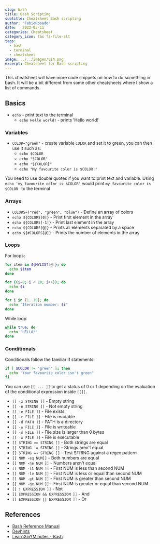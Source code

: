 ```yaml
---
slug: bash
title: Bash Scripting
subtitle: Cheatsheet Bash scripting
author: "FabioRosado"
date:   2022-03-11
categories: Cheatsheet
category_icon: fas fa-file-alt
tags: 
  - bash
  - terminal
  - cheatsheet
image: ../../images/vim.png
excerpt: Cheatsheet for Bash scripting
---
```



This cheatsheet will have more code snippets on how to do something in bash. It will be a bit different from some other cheatsheets where I show a list of commands.

## Basics

- `echo` - print text to the terminal
  - `echo Hello world!` - prints 'Hello world!'

### Variables

- `COLOR="green"` - create variable `COLOR` and set it to green, you can then use it such as:
  - `echo $COLOR`
  - `echo "$COLOR"`
  - `echo "${COLOR}"`
  - `echo "My favourite color is $COLOR!"`

<Note>
  You need to use double quotes if you want to print text and variable. Using <code>echo 'my favourite color is $COLOR'</code> would print <code>my favourite color is $COLOR </code> to the terminal 
</Note>

### Arrays

- `COLORS=("red", "green", "blue")` - Define an array of colors
- `echo ${COLORS[0]}` - Print first element in the array
- `echo ${COLORS[-1]}` - Print last element in the array
- `echo ${COLORS[@]}` - Prints all elements separated by a space
- `echo ${#COLORS[@]}` - Prints the number of elements in the array

### Loops

For loops:

```bash
for item in ${MYLIST[@]}; do
  echo $item
done
```

```bash
for ((i=0; i < 10; i++)); do
  echo $i
done
```

```bash
for i in {1..10}; do
  echo "Iteration number: $i"
done
```

While loop: 

```bash
while true; do
  echo "HELLO!"
done
```


### Conditionals

Conditionals follow the familiar if statements:

```bash
if [ $COLOR != "green" ]; then
  echo "Your favourite color isn't green"
fi
```

You can use `[[ ... ]]` to get a status of 0 or 1 depending on the evaluation of the conditional expression inside ``[[]]``.

- `[[ -z STRING ]]` - Empty string
- `[[ -n STRING ]]` - Not empty string
- `[[ -e FILE ]]` - File exists
- `[[ -r FILE ]]` - File is readable
- `[[ -d PATH ]]` - PATH is a directory
- `[[ -w FILE ]]` - File is writeable
- `[[ -s FILE ]]` - File size is larger than 0 bytes
- `[[ -x FILE ]]` - File is executable
- `[[ STRING == STRING ]]` - Both strings are equal
- `[[ STRING != STRING ]]` - Strings aren't equal
- `[[ STRING =~ STRING ]]` - Test STRING against a regex pattern
- `[[ NUM -eq NUM]]` - Both numbers are equal
- `[[ NUM -ne NUM ]]` - Numbers aren't equal
- `[[ NUM -lt NUM ]]` - First NUM is less than second NUM
- `[[ NUM -le NUM ]]` - First NUM is less or equal than second NUM
- `[[ NUM -gt NUM ]]` - First NUM is greater than second NUM
- `[[ NUM -ge NUM ]]` - First NUM is greater or equal than second NUM
- `[[ ! EXPRESSION ]]` - Not
- `[[ EXPRESSION && EXPRESSION ]]` - And 
- `[[ EXPRESSION || EXPRESSION ]]` - Or

## References

- [Bash Reference Manual](https://www.gnu.org/savannah-checkouts/gnu/bash/manual/bash.html)
- [Devhints](https://devhints.io/bash#conditionals)
- [LearnXinYMinutes - Bash](https://learnxinyminutes.com/docs/bash/)